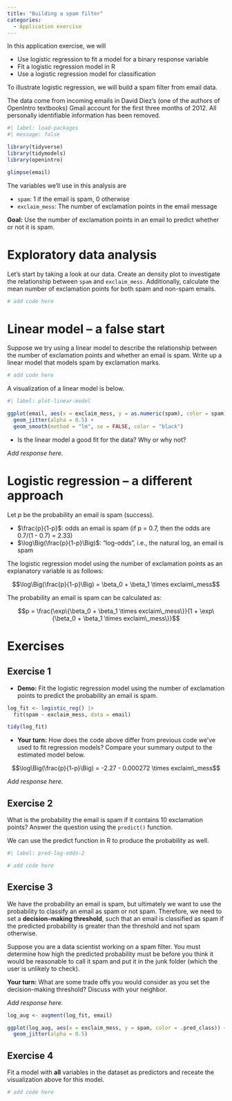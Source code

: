 ```yaml
---
title: "Building a spam filter"
categories: 
  - Application exercise
---
```


In this application exercise, we will

-   Use logistic regression to fit a model for a binary response variable
-   Fit a logistic regression model in R
-   Use a logistic regression model for classification

To illustrate logistic regression, we will build a spam filter from email data.

The data come from incoming emails in David Diez's (one of the authors of OpenIntro textbooks) Gmail account for the first three months of 2012.
All personally identifiable information has been removed.

```r
#| label: load-packages
#| message: false

library(tidyverse)
library(tidymodels)
library(openintro)
```

```r
glimpse(email)
```

The variables we'll use in this analysis are

-   `spam`: 1 if the email is spam, 0 otherwise
-   `exclaim_mess`: The number of exclamation points in the email message

**Goal:** Use the number of exclamation points in an email to predict whether or not it is spam.

# Exploratory data analysis

Let's start by taking a look at our data.
Create an density plot to investigate the relationship between `spam` and `exclaim_mess`.
Additionally, calculate the mean number of exclamation points for both spam and non-spam emails.

```r
# add code here
```

# Linear model -- a false start

Suppose we try using a linear model to describe the relationship between the number of exclamation points and whether an email is spam.
Write up a linear model that models spam by exclamation marks.

```r
# add code here
```

A visualization of a linear model is below.

```r
#| label: plot-linear-model

ggplot(email, aes(x = exclaim_mess, y = as.numeric(spam), color = spam)) + 
  geom_jitter(alpha = 0.5) + 
  geom_smooth(method = "lm", se = FALSE, color = "black")
```

-   Is the linear model a good fit for the data? Why or why not?

*Add response here.*

# Logistic regression -- a different approach

Let $p$ be the probability an email is spam (success).

-   $\frac{p}{1-p}$: odds an email is spam (if p = 0.7, then the odds are 0.7/(1 - 0.7) = 2.33)
-   $\log\Big(\frac{p}{1-p}\Big)$: "log-odds", i.e., the natural log, an email is spam

The logistic regression model using the number of exclamation points as an explanatory variable is as follows:

$$\log\Big(\frac{p}{1-p}\Big) = \beta_0 + \beta_1 \times exclaim\_mess$$

The probability an email is spam can be calculated as:

$$p = \frac{\exp\{\beta_0 + \beta_1 \times exclaim\_mess\}}{1 + \exp\{\beta_0 + \beta_1 \times exclaim\_mess\}}$$

# Exercises

## Exercise 1

-   **Demo:** Fit the logistic regression model using the number of exclamation points to predict the probability an email is spam.

```r
log_fit <- logistic_reg() |>
  fit(spam ~ exclaim_mess, data = email)

tidy(log_fit)
```

-   **Your turn:** How does the code above differ from previous code we've used to fit regression models? Compare your summary output to the estimated model below.

$$\log\Big(\frac{p}{1-p}\Big) = -2.27 - 0.000272 \times exclaim\_mess$$

*Add response here.*

## Exercise 2

What is the probability the email is spam if it contains 10 exclamation points?
Answer the question using the `predict()` function.

We can use the predict function in R to produce the probability as well.

```r
#| label: pred-log-odds-2

# add code here
```

## Exercise 3

We have the probability an email is spam, but ultimately we want to use the probability to classify an email as spam or not spam.
Therefore, we need to set a **decision-making threshold**, such that an email is classified as spam if the predicted probability is greater than the threshold and not spam otherwise.

Suppose you are a data scientist working on a spam filter.
You must determine how high the predicted probability must be before you think it would be reasonable to call it spam and put it in the junk folder (which the user is unlikely to check).

**Your turn:** What are some trade offs you would consider as you set the decision-making threshold?
Discuss with your neighbor.

*Add response here.*

```r
log_aug <- augment(log_fit, email)

ggplot(log_aug, aes(x = exclaim_mess, y = spam, color = .pred_class)) +
  geom_jitter(alpha = 0.5)
```

## Exercise 4

Fit a model with **all** variables in the dataset as predictors and receate the visualization above for this model.

```r
# add code here
```
